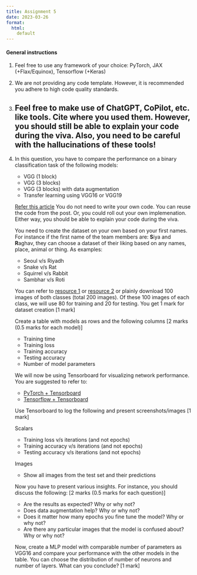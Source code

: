 ```yaml
---
title: Assignment 5
date: 2023-03-26
format:
  html:
    default
---
```

#### General instructions


1. Feel free to use any framework of your choice: PyTorch, JAX (+Flax/Equinox), Tensorflow (+Keras)

2. We are not providing any code template. However, it is recommended you adhere to high code quality standards.

3. Feel free to make use of ChatGPT, CoPilot, etc. like tools. Cite where you used them. However, you should still be able to explain your code during the viva. Also, you need to be careful with the hallucinations of these tools!
---

1. In this question, you have to compare the performance on a binary classification task of the following models: 

    - VGG (1 block) 
    - VGG (3 blocks)
    - VGG (3 blocks) with data augmentation
    - Transfer learning using VGG16 or VGG19 
    
    [Refer this article](https://machinelearningmastery.com/how-to-develop-a-convolutional-neural-network-to-classify-photos-of-dogs-and-cats/) You do not need to write your own code. You can reuse the code from the post. Or, you could roll out your own implemenation. Either way, you should be able to explain your code during the viva. 
    
    You need to create the dataset on your own based on your first names. For instance if the first name of the team members are: **S**iya and **R**aghav, they can choose a dataset of their liking based on any names, place, animal or thing. As examples:

    - Seoul v/s Riyadh
    - Snake v/s Rat
    - Squirrel v/s Rabbit
    - Sambhar v/s Roti

     You can refer to [resource 1](https://course.fast.ai/videos/?lesson=3) or [resource 2](https://course.fast.ai/images) or plainly download 100 images of both classes (total 200 images). Of these 100 images of each class, we will use 80 for training and 20 for testing. You get 1 mark for dataset creation [1 mark]
     
     
     Create a table with models as rows and the following columns [2 marks (0.5 marks for each model)]

    - Training time
    - Training loss
    - Training accuracy
    - Testing accuracy
    - Number of model parameters



    We will now be using Tensorboard for visualizing network performance. You are suggested to refer to:

    - [PyTorch + Tensorboard](https://www.youtube.com/watch?v=RLqsxWaQdHE)
    - [Tensorflow + Tensorboard](https://www.youtube.com/watch?v=k7KfYXXrOj0)

    
    Use Tensorboard to log the following and present screenshots/images
    [1 mark]

    Scalars
    - Training loss v/s iterations (and not epochs)
    - Training accuracy v/s iterations (and not epochs)
    - Testing accuracy v/s iterations (and not epochs)

    Images
    - Show all images from the test set and their predictions


    Now you have to present various insights. For instance, you should discuss the following: [2 marks (0.5 marks for each question)]

    - Are the results as expected? Why or why not?
    - Does data augmentation help? Why or why not?
    - Does it matter how many epochs you fine tune the model? Why or why not?
    - Are there any particular images that the model is confused about? Why or why not?
    


    Now, create a MLP model with comparable number of parameters as VGG16 and compare your performance with the other models in the table. You can choose the distribution of number of neurons and number of layers. What can you conclude? [1 mark]